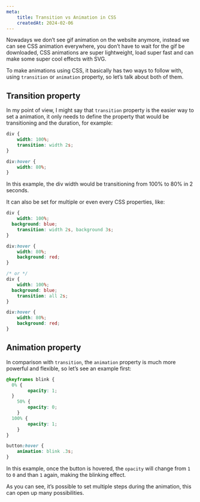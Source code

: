 ```yaml
---
meta:
    title: Transition vs Animation in CSS
    createdAt: 2024-02-06
---
```


Nowadays we don’t see gif animation on the website anymore, instead we can see CSS animation everywhere, you don’t have to wait for the gif be downloaded, CSS animations are super lightweight, load super fast and can make some super cool effects with SVG.

To make animations using CSS, it basically has two ways to follow with, using `transition` or `animation` property, so let’s talk about both of them.

## Transition property

In my point of view, I might say that `transition` property is the easier way to set a animation, it only needs to define the property that would be transitioning and the duration, for example:

```css
div {
	width: 100%;
	transition: width 2s;
}

div:hover {
	width: 80%;
}
```

In this example, the div width would be transitioning from 100% to 80% in 2 seconds.

It can also be set for multiple or even every CSS properties, like:

```css
div {
	width: 100%;
  background: blue;
	transition: width 2s, background 3s;
}

div:hover {
	width: 80%;
	background: red;
}

/* or */
div {
	width: 100%;
  background: blue;
	transition: all 2s;
}

div:hover {
	width: 80%;
	background: red;
}
```

## Animation property

In comparison with `transition`, the `animation` property is much more powerful and flexible, so let’s see an example first:

```css
@keyframes blink {
  0% {
		opacity: 1;
  }
	50% {
		opacity: 0;
	}
  100% {
		opacity: 1;
	}
}

button:hover {
	animation: blink .3s;
}
```

In this example, once the button is hovered, the `opacity` will change from `1` to `0` and than `1` again, making the blinking effect.

As you can see, it’s possible to set multiple steps during the animation, this can open up many possibilities.